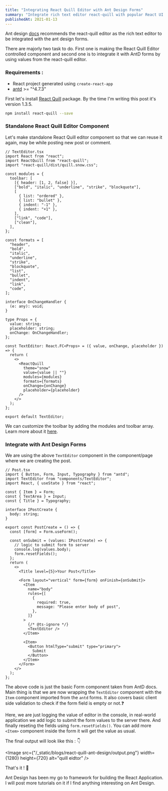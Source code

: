 ```yaml
---
title: "Integrating React Quill Editor with Ant Design Forms"
summary: "Integrate rich text editor react-quill with popular React UI framework Ant Design."
publishedAt: 2021-01-13
---
```


Ant design [docs](https://ant.design/docs/react/recommendation) recommends the react-quill editor as the rich text editor to be integrated with the ant design forms.

There are majorly two task to do. First one is making the React Quill Editor controlled component and second one is to integrate it with AntD forms by using values from the react-quill editor.

### Requirements :

- React project generated using `create-react-app`
- [antd](https://github.com/ant-design/ant-design) >= "^4.7.3"

First let's install [React Quill](https://github.com/zenoamaro/react-quill) package. By the time I'm writing this post it's version 1.3.5.

```bash
npm install react-quill --save
```

### Standalone React Quill Editor Component

Let's make standalone React Quill editor component so that we can reuse it again, may be while posting new post or comment.

```tsx
// TextEditor.tsx
import React from "react";
import ReactQuill from "react-quill";
import "react-quill/dist/quill.snow.css";

const modules = {
  toolbar: [
    [{ header: [1, 2, false] }],
    ["bold", "italic", "underline", "strike", "blockquote"],
    [
      { list: "ordered" },
      { list: "bullet" },
      { indent: "-1" },
      { indent: "+1" },
    ],
    ["link", "code"],
    ["clean"],
  ],
};

const formats = [
  "header",
  "bold",
  "italic",
  "underline",
  "strike",
  "blockquote",
  "list",
  "bullet",
  "indent",
  "link",
  "code",
];

interface OnChangeHandler {
  (e: any): void;
}

type Props = {
  value: string;
  placeholder: string;
  onChange: OnChangeHandler;
};

const TextEditor: React.FC<Props> = ({ value, onChange, placeholder }) => {
  return (
    <>
      <ReactQuill
        theme="snow"
        value={value || ""}
        modules={modules}
        formats={formats}
        onChange={onChange}
        placeholder={placeholder}
      />
    </>
  );
};

export default TextEditor;
```

We can customize the toolbar by adding the modules and toolbar array. Learn more about it [here](https://github.com/zenoamaro/react-quill#custom-toolbar).

### Integrate with Ant Design Forms

We are using the above `TextEditor` component in the component/page where we are creating the post.

```tsx
// Post.tsx
import { Button, Form, Input, Typography } from "antd";
import TextEditor from "components/TextEditor";
import React, { useState } from "react";

const { Item } = Form;
const { TextArea } = Input;
const { Title } = Typography;

interface IPostCreate {
  body: string;
}

export const PostCreate = () => {
  const [form] = Form.useForm();

  const onSubmit = (values: IPostCreate) => {
    // logic to submit form to server
    console.log(values.body);
    form.resetFields();
  };
  return (
    <>
      <Title level={5}>Your Post</Title>

      <Form layout="vertical" form={form} onFinish={onSubmit}>
        <Item
          name="body"
          rules={[
            {
              required: true,
              message: "Please enter body of post",
            },
          ]}
        >
          {/* @ts-ignore */}
          <TextEditor />
        </Item>

        <Item>
          <Button htmlType="submit" type="primary">
            Submit
          </Button>
        </Item>
      </Form>
    </>
  );
};
```

The above code is just the basic Form component taken from AntD docs. Main thing is that we are now wrapping the `TextEditor` component with the `Item` component imported from the `antd` forms. It also covers basic client side validation to check if the form field is empty or not.❓

Here, we are just logging the value of editor in the console, in real-world application we add logic to submit the form values to the server there. And finally reseting the fields using `form.resetFields()`. You can add more `<Item>` component inside the form it will get the value as usual.

The final output will look like this : 👇

<Image
  src={"/_static/blogs/react-quill-ant-design/output.png"}
  width={1280}
  height={720}
  alt="quill eidtor"
/>

That's it ! 👋

Ant Design has been my go to framework for building the React Application. I will post more tutorials on it if I find anything interesting on Ant Design.
